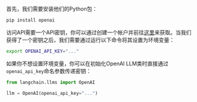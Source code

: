 首先，我们需要安装他们的Python包：

```bash
pip install openai
```

访问API需要一个API密钥，你可以通过创建一个帐户并前往[这里](https://platform.openai.com/account/api-keys)来获取。当我们获得了一个密钥之后，我们需要通过运行以下命令将其设置为环境变量：

```bash
export OPENAI_API_KEY="..."
```

如果你不想设置环境变量，你可以在初始化OpenAI LLM类时直接通过`openai_api_key`命名参数传递密钥：

```python
from langchain.llms import OpenAI

llm = OpenAI(openai_api_key="...")
```
